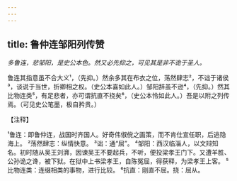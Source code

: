 ```yaml
---
---
---
```

title: 鲁仲连邹阳列传赞
---



*多鲁连，悲邹阳，是史公本色。然又必先抑之，可见其是非不诡于圣人。*

鲁连其指意虽不合大义¹，（先抑。）然余多其在布衣之位，荡然肆志²，不诎于诸侯³，谈说于当世，折卿相之权。（史公本喜如此人。）邹阳辞虽不逊⁴，（先抑。）然其比物连类⁵，有足悲者，亦可谓抗直不挠矣⁶，（史公本怜如此人。）吾是以附之列传焉。（可见史公笔墨，极自矜贵。）

【注释】

¹鲁连：即鲁仲连，战国时齐国人。好奇伟俶傥之画策，而不肯仕宣任职，后逃隐海上。
²荡然肆志：纵情快意。
³诎：通“屈”。
⁴邹阳：西汉临淄人，以文辩知名。初时随从吴王刘湃，因谏吴王不要起兵，不听，便投梁孝王门下。又遭羊胜、公孙诡之谗，被下狱。在狱中上书梁孝王，自陈冤屈，得获释，为梁孝王上客。
⁵比物连类：连缀相类的事物，进行比较。
⁶抗直：刚直不屈。挠：屈从。